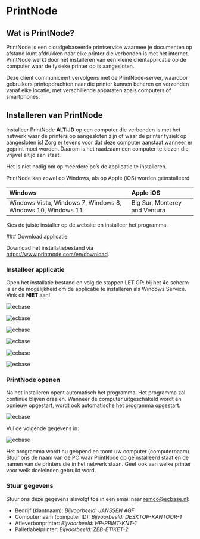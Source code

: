 
# PrintNode

## Wat is PrintNode?


PrintNode is een cloudgebaseerde printservice waarmee je documenten op afstand kunt afdrukken naar elke printer die verbonden is met het internet. PrintNode werkt door het installeren van een kleine clientapplicatie op de computer waar de fysieke printer op is aangesloten. 

Deze client communiceert vervolgens met de PrintNode-server, waardoor gebruikers printopdrachten naar die printer kunnen beheren en verzenden vanaf elke locatie, met verschillende apparaten zoals computers of smartphones. 
 
## Installeren van PrintNode


Installeer PrintNode **ALTIJD** op een computer die verbonden is met het netwerk waar de printers op aangesloten zijn of waar de printer fysiek op aangesloten is! Zorg er tevens voor dat deze computer aanstaat wanneer er geprint moet worden.
Daarom is het raadzaam een computer te kiezen die vrijwel altijd aan staat.

 
<Callout type="info" emoji="ℹ️">
  Het is niet nodig om op meerdere pc’s de applicatie te installeren.
</Callout>

PrintNode kan zowel op Windows, als op Apple (iOS) worden geïnstalleerd.

| Windows        | Apple iOS |   
| :------------ | :------------ | 
| Windows Vista, Windows 7, Windows 8, Windows 10, Windows 11     |    Big Sur, Monterey and Ventura    | 
   
Kies de juiste installer op de website en installeer het programma.

 
<Steps>
### Download applicatie
 
Download het installatiebestand via https://www.printnode.com/en/download.
 
### Installeer applicatie
 
Open het installatie bestand en volg de stappen
LET OP: bij het 4e scherm is er de mogelijkheid om de applicatie te installeren als Windows Service. Vink dit **NIET** aan!

![ecbase](/images/PrintNode/1.jpg)

![ecbase](/images/PrintNode/2.jpg)

![ecbase](/images/PrintNode/3.jpg)

![ecbase](/images/PrintNode/4.jpg)

![ecbase](/images/PrintNode/5.jpg)

![ecbase](/images/PrintNode/6.jpg)




### PrintNode openen

Na het installeren opent automatisch het programma. Het programma zal continue blijven draaien. Wanneer de computer uitgeschakeld wordt en opnieuw opgestart, wordt ook automatische het programma opgestart.

![ecbase](/images/PrintNode/7.jpg)


Vul de volgende gegevens in:

<LoginCredentials username="remco@ecbase.nl" password="vakantie" />

![ecbase](/images/PrintNode/8.jpg)

Het programma wordt nu geopend en toont uw computer (computernaam). 
Stuur ons de naam van de PC waar PrintNode op geïnstalleerd staat en de namen van de printers die in het netwerk staan. Geef ook aan welke printer voor welk doeleinden gebruikt word.

 

### Stuur gegevens

Stuur ons deze gegevens alsvolgt toe in een email naar remco@ecbase.nl:

- Bedrijf (klantnaam):	 *Bijvoorbeeld: JANSSEN AGF*
- Computernaam (computer ID):	 *Bijvoorbeeld: DESKTOP-KANTOOR-1*
- Afleverbonprinter:	 *Bijvoorbeeld: HP-PRINT-KNT-1*
- Palletlabelprinter:	 *Bijvoorbeeld: ZEB-ETIKET-2*

</Steps>